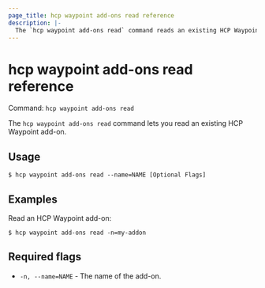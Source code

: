 ```yaml
---
page_title: hcp waypoint add-ons read reference
description: |-
  The `hcp waypoint add-ons read` command reads an existing HCP Waypoint add-on.
---
```


# hcp waypoint add-ons read reference

Command: `hcp waypoint add-ons read` 

The `hcp waypoint add-ons read` command lets you read an existing HCP Waypoint
add-on.

## Usage

```shell-session
$ hcp waypoint add-ons read --name=NAME [Optional Flags]
```

## Examples

Read an HCP Waypoint add-on:

```shell-session
$ hcp waypoint add-ons read -n=my-addon
```

## Required flags

- `-n, --name=NAME` - The name of the add-on.

